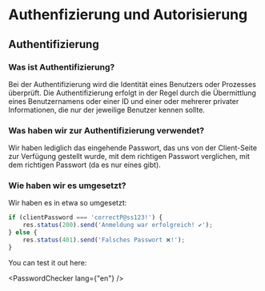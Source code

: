 
# Authenfizierung und Autorisierung

## Authentifizierung

### Was ist Authentifizierung?

Bei der Authentifizierung wird die Identität eines Benutzers oder Prozesses überprüft. Die Authentifizierung erfolgt in der Regel durch die Übermittlung eines Benutzernamens oder einer ID und einer oder mehrerer privater Informationen, die nur der jeweilige Benutzer kennen sollte.

### Was haben wir zur Authentifizierung verwendet?

Wir haben lediglich das eingehende Passwort, das uns von der Client-Seite zur Verfügung gestellt wurde, mit dem richtigen Passwort verglichen,
mit dem richtigen Passwort (da es nur eines gibt). 

### Wie haben wir es umgesetzt?

Wir haben es in etwa so umgesetzt:

```javascript
if (clientPassword === 'correctP@ss123!') {
    res.status(200).send('Anmeldung war erfolgreich! ✔️');
} else {
    res.status(401).send('Falsches Passwort ❌!');
}
```

You can test it out here:

<PasswordChecker lang={"en"} />